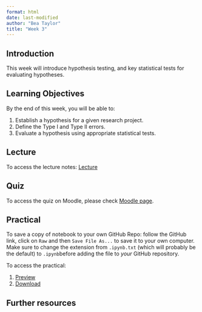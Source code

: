 ```yaml
---
format: html
date: last-modified
author: "Bea Taylor"
title: "Week 3"
---
```


## Introduction

This week will introduce hypothesis testing, and key statistical tests for evaluating hypotheses.

## Learning Objectives

By the end of this week, you will be able to:

1. Establish a hypothesis for a given research project. 
2. Define the Type I and Type II errors. 
3. Evaluate a hypothesis using appropriate statistical tests. 

## Lecture 

To access the lecture notes: [Lecture](week3_lecture.qmd)

## Quiz

To access the quiz on Moodle, please check [Moodle page](https://moodle.ucl.ac.uk/course/view.php?id=53568).

## Practical

:::{.callout-note}

To save a copy of notebook to your own GitHub Repo: follow the GitHub link, click on `Raw` and then `Save File As...` to save it to your own computer. Make sure to change the extension from `.ipynb.txt` (which will probably be the default) to `.ipynb`before adding the file to *your* GitHub repository.

:::

To access the practical:

1. [Preview](week3_practical.html)
2. [Download](week3_practical.ipynb)

## Further resources